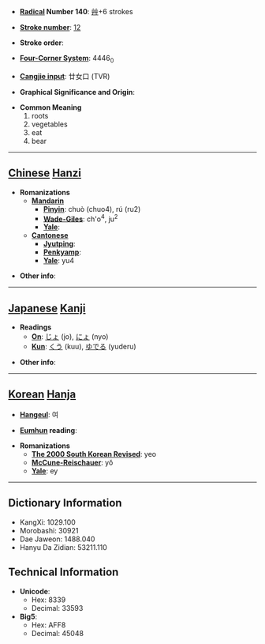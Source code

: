 * '''[[Wiktionary:Chinese radical index| Radical]] Number 140''': [[Wiktionary:Chinese radical index 艸|艸]]+6 strokes

* '''[[Wiktionary:Chinese total strokes index|Stroke number]]''': [[Wiktionary:Chinese total strokes index 12|12]]

* '''Stroke order''': 

* '''[[Wiktionary:Chinese four corner index|Four-Corner System]]''': 4446<sub>0</sub>

* '''[[Wiktionary:Chinese Cangjie index|Cangjie input]]''': 廿女口 (TVR)

* '''Graphical Significance and Origin''': 

* '''Common Meaning'''
*#roots
*# vegetables
*# eat
*# bear


----

== [[Chinese]] [[Hanzi]] ==

* '''Romanizations'''
** '''[[Mandarin]]'''
*** '''[[Pinyin]]''': chuò (chuo4), rú (ru2)
*** '''[[Wade-Giles]]''': ch'o<sup>4</sup>, ju<sup>2</sup>
*** '''[[Yale]]''': 
** '''[[Cantonese]]'''
*** '''[[Jyutping]]''':
*** '''[[Penkyamp]]''': 
*** '''[[Yale]]''': yu4

* '''Other info''': 

----

== [[Japanese]] [[Kanji]] ==

* '''Readings'''
** '''[[On]]''': [[じょ]] (jo), [[にょ]] (nyo)
** '''[[Kun]]''': [[くう]] (kuu), [[ゆでる]] (yuderu)

* '''Other info''':  

----

== [[Korean]] [[Hanja]] ==

* '''[[Hangeul]]''': 여

* '''[[Eumhun]] reading''': 

* '''Romanizations'''
** '''[[The 2000 South Korean Revised Romanization|The 2000 South Korean Revised]]''': yeo
** '''[[McCune-Reischauer]]''': yŏ
** '''[[Yale]]''': ey

----

== Dictionary Information ==

* KangXi: 1029.100
* Morobashi: 30921
* Dae Jaweon: 1488.040
* Hanyu Da Zidian: 53211.110

== Technical Information ==

* '''Unicode''':
** Hex: 8339
** Decimal: 33593
* '''Big5''':
** Hex: AFF8
** Decimal: 45048